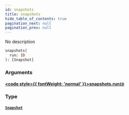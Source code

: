 ```yaml
---
id: snapshots
title: snapshots
hide_table_of_contents: true
pagination_next: null
pagination_prev: null
---
```








No description

```graphql
snapshots(
  run: ID
): [Snapshot]
```


### Arguments

#### [<code style={{ fontWeight: 'normal' }}>snapshots.<b>run</b></code>](#)<Bullet />[`ID`](/docs/schemas/fluss/scalars/id) <Badge class="secondary" text="scalar"/>
> 
> 

### Type

#### [`Snapshot`](/docs/schemas/fluss/objects/snapshot) <Badge class="secondary" text="object"/>
> 
> 






